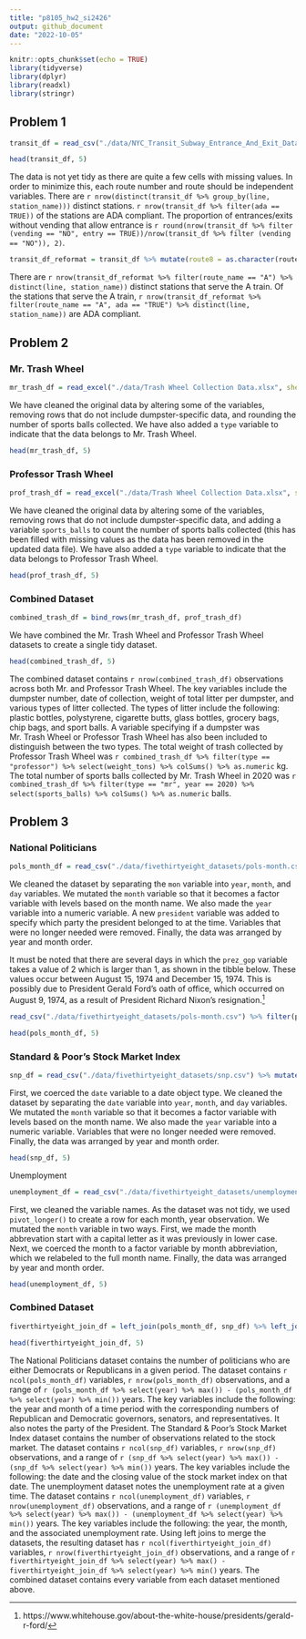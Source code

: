 ```yaml
---
title: "p8105_hw2_si2426"
output: github_document
date: "2022-10-05"
---
```


```r
knitr::opts_chunk$set(echo = TRUE)
library(tidyverse)
library(dplyr)
library(readxl)
library(stringr)
```

## Problem 1

```r
transit_df = read_csv("./data/NYC_Transit_Subway_Entrance_And_Exit_Data.csv") %>% janitor::clean_names() %>% select(line, station_name, station_latitude, station_longitude, route1:route11, entrance_type, entry, vending, ada) %>% mutate(entry = recode(entry, "YES" = TRUE, NO = FALSE))
```

```r
head(transit_df, 5)
```

The data is not yet tidy as there are quite a few cells with missing values. In order to minimize this, each route number and route should be independent variables.
There are `r nrow(distinct(transit_df %>% group_by(line, station_name)))` distinct stations. `r nrow(transit_df %>% filter(ada == TRUE))` of the stations are ADA compliant. The proportion of entrances/exits without vending that allow entrance is `r round(nrow(transit_df %>% filter (vending == "NO", entry == TRUE))/nrow(transit_df %>% filter (vending == "NO")), 2)`.

```r
transit_df_reformat = transit_df %>% mutate(route8 = as.character(route8), route9 = as.character(route9), route10 = as.character(route10), route11 = as.character(route11)) %>% pivot_longer(route1:route11, names_to = "route_number", values_to = "route_name")
```

There are `r nrow(transit_df_reformat %>% filter(route_name == "A") %>% distinct(line, station_name))` distinct stations that serve the A train. Of the stations that serve the A train, `r nrow(transit_df_reformat %>% filter(route_name == "A", ada == "TRUE") %>% distinct(line, station_name))` are ADA compliant.


## Problem 2

### Mr. Trash Wheel
```r
mr_trash_df = read_excel("./data/Trash Wheel Collection Data.xlsx", sheet = "Mr. Trash Wheel", range = cell_cols(c("A:N"))) %>% janitor::clean_names() %>% drop_na(dumpster) %>% mutate(sports_balls = as.integer(round(sports_balls))) %>% mutate(dumpster = as.numeric(dumpster)) %>% mutate(type = "mr") %>% mutate(year = as.numeric(year))
```
We have cleaned the original data by altering some of the variables, removing rows that do not include dumpster-specific data, and rounding the number of sports balls collected. We have also added a `type` variable to indicate that the data belongs to Mr. Trash Wheel.

```r
head(mr_trash_df, 5)
```

### Professor Trash Wheel
```r
prof_trash_df = read_excel("./data/Trash Wheel Collection Data.xlsx", sheet = "Professor Trash Wheel", range = cell_cols(c("A:M"))) %>% janitor::clean_names() %>% drop_na(dumpster) %>% mutate(sports_balls = as.integer(NA)) %>% mutate(type = "professor") %>% relocate(sports_balls, .before = homes_powered)
```
We have cleaned the original data by altering some of the variables, removing rows that do not include dumpster-specific data, and adding a variable `sports_balls` to count the number of sports balls collected (this has been filled with missing values as the data has been removed in the updated data file). We have also added a `type` variable to indicate that the data belongs to Professor Trash Wheel.

```r
head(prof_trash_df, 5)
```

### Combined Dataset
```r
combined_trash_df = bind_rows(mr_trash_df, prof_trash_df)
```

We have combined the Mr. Trash Wheel and Professor Trash Wheel datasets to create a single tidy dataset.

```r
head(combined_trash_df, 5)
```

The combined dataset contains `r nrow(combined_trash_df)` observations across both Mr. and Professor Trash Wheel. The key variables include the dumpster number, date of collection, weight of total litter per dumpster, and various types of litter collected. The types of litter include the following: plastic bottles, polystyrene, cigarette butts, glass bottles, grocery bags, chip bags, and sport balls. A variable specifying if a dumpster was Mr. Trash Wheel or Professor Trash Wheel has also been included to distinguish between the two types. The total weight of trash collected by Professor Trash Wheel was `r combined_trash_df %>% filter(type == "professor") %>% select(weight_tons) %>% colSums() %>% as.numeric` kg. The total number of sports balls collected by Mr. Trash Wheel in 2020 was `r combined_trash_df %>% filter(type == "mr", year == 2020) %>% select(sports_balls) %>% colSums() %>% as.numeric` balls.


## Problem 3

### National Politicians
```r
pols_month_df = read_csv("./data/fivethirtyeight_datasets/pols-month.csv") %>% separate(col = mon, into = c("year", "month", "day")) %>% mutate(month = factor(month.name[(as.numeric(month))], levels = month.name)) %>% mutate(year = as.numeric(year)) %>% mutate(president = ifelse(prez_dem == 1, "dem", "gop")) %>% select(-c(prez_dem, prez_gop, day)) %>% arrange(year, month)
```

We cleaned the dataset by separating the `mon` variable into `year`, `month`, and `day` variables. We mutated the `month` variable so that it becomes a factor variable with levels based on the month name. We also made the `year` variable into a numeric variable. A new      `president` variable was added to specify which party the president belonged to at the time. Variables that were no longer needed were removed. Finally, the data was arranged by year and month order.

It must be noted that there are several days in which the `prez_gop` variable takes a value of 2 which is larger than 1, as shown in the tibble below. These values occur between August 15, 1974 and December 15, 1974. This is possibly due to President Gerald Ford's oath of office, which occurred on August 9, 1974, as a result of President Richard Nixon's resignation.^[https://www.whitehouse.gov/about-the-white-house/presidents/gerald-r-ford/]

```r
read_csv("./data/fivethirtyeight_datasets/pols-month.csv") %>% filter(prez_gop > 1 | prez_dem > 1)
```

```r
head(pols_month_df, 5)
```

### Standard & Poor's Stock Market Index
```r
snp_df = read_csv("./data/fivethirtyeight_datasets/snp.csv") %>% mutate(date = as.Date(date, format = "%m/%d/%y")) %>% separate(col = date, into = c("year", "month", "day")) %>% mutate(month = factor(month.name[(as.numeric(month))], levels = month.name)) %>% mutate(year = as.numeric(year)) %>% select(-c(day)) %>% arrange(year, month)
```

First, we coerced the `date` variable to a date object type. We cleaned the dataset by separating the `date` variable into `year`, `month`, and `day` variables. We mutated the `month` variable so that it becomes a factor variable with levels based on the month name. We also made the `year` variable into a numeric variable. Variables that were no longer needed were removed. Finally, the data was arranged by year and month order.


```r
head(snp_df, 5)
```

Unemployment
```r
unemployment_df = read_csv("./data/fivethirtyeight_datasets/unemployment.csv") %>% janitor::clean_names() %>% pivot_longer(jan:dec, names_to = "month", values_to = "unemployment_rate") %>% mutate(month = str_to_sentence(month)) %>% mutate(month = factor(month, levels = month.abb, labels = month.name)) %>% arrange(year, month)
```

First, we cleaned the variable names. As the dataset was not tidy, we used `pivot_longer()` to create a row for each month, year observation. We mutated the `month` variable in two ways. First, we made the month abbrevation start with a capital letter as it was previously in lower case. Next, we coerced the month to a factor variable by month abbreviation, which we relabeled to the full month name. Finally, the data was arranged by year and month order.

```r
head(unemployment_df, 5)
```

### Combined Dataset
```r
fiverthirtyeight_join_df = left_join(pols_month_df, snp_df) %>% left_join(unemployment_df)
```

```r
head(fiverthirtyeight_join_df, 5)
```

The National Politicians dataset contains the number of politicians who are either Democrats or Republicans in a given period. The dataset contains `r ncol(pols_month_df)` variables, `r nrow(pols_month_df)` observations, and a range of `r (pols_month_df %>% select(year) %>% max()) - (pols_month_df %>% select(year) %>% min())` years. The key variables include the following: the year and month of a time period with the corresponding numbers of Republican and Democratic governors, senators, and representatives. It also notes the party of the President. The Standard & Poor's Stock Market Index dataset contains the number of observations related to the stock market. The dataset contains `r ncol(snp_df)` variables, `r nrow(snp_df)` observations, and a range of `r (snp_df %>% select(year) %>% max()) - (snp_df %>% select(year) %>% min())` years. The key variables include the following: the date and the closing value of the stock market index on that date. The unemployment dataset notes the unemployment rate at a given time. The dataset contains `r ncol(unemployment_df)` variables, `r nrow(unemployment_df)` observations, and a range of `r (unemployment_df %>% select(year) %>% max()) - (unemployment_df %>% select(year) %>% min())` years. The key variables include the following: the year, the month, and the associated unemployment rate. Using left joins to merge the datasets, the resulting dataset has `r ncol(fiverthirtyeight_join_df)` variables, `r nrow(fiverthirtyeight_join_df)` observations, and a range of `r fiverthirtyeight_join_df %>% select(year) %>% max() - fiverthirtyeight_join_df %>% select(year) %>% min()` years. The combined dataset contains every variable from each dataset mentioned above.






